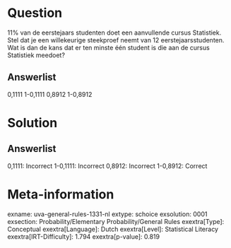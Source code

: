Question
========

11% van de eerstejaars studenten doet een aanvullende cursus Statistiek.
Stel dat je een willekeurige steekproef neemt van 12
eerstejaarsstudenten.\
Wat is dan de kans dat er ten minste één student is die aan de cursus
Statistiek meedoet?

Answerlist
----------

0,1111
1-0,1111
0,8912
1-0,8912

Solution
========

Answerlist
----------

0,1111: Incorrect
1-0,1111: Incorrect
0,8912: Incorrect
1-0,8912: Correct

Meta-information
================
exname: uva-general-rules-1331-nl
extype: schoice
exsolution: 0001
exsection: Probability/Elementary Probability/General Rules
exextra[Type]: Conceptual
exextra[Language]: Dutch
exextra[Level]: Statistical Literacy
exextra[IRT-Difficulty]: 1.794
exextra[p-value]: 0.819

